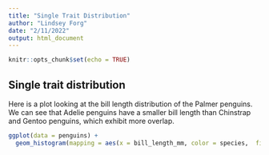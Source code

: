 ```yaml
---
title: "Single Trait Distribution"
author: "Lindsey Forg"
date: "2/11/2022"
output: html_document
---
```


```r
knitr::opts_chunk$set(echo = TRUE)
```

## Single trait distribution ##

Here is a plot looking at the bill length distribution of the Palmer penguins. We can see that Adelie penguins have a smaller bill length than Chinstrap and Gentoo penguins, which exhibit more overlap. 

```r
ggplot(data = penguins) + 
  geom_histogram(mapping = aes(x = bill_length_mm, color = species,  fill = species), alpha = 0.3)
```
